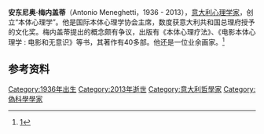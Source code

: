 '''安东尼奥·梅内盖蒂'''（Antonio Meneghetti，1936 - 2013），[[意大利|意大利]][[心理学家|心理学家]]，创立“本体心理学”。他是国际本体心理学协会主席，数度获意大利共和国总理府授予的文化奖。梅内盖蒂提出的概念颇有争议，出版有《本体心理疗法》、《电影本体心理学 : 电影和无意识》等书，其著作有40多部。他还是一位业余画家。<ref>[http://world.gmw.cn/2013-05/22/content_7712350.htm]{{dead link|date=2017年12月 |bot=InternetArchiveBot |fix-attempted=yes }}</ref>

==参考资料==
{{reflist}}

{{DEFAULTSORT: Meneghetti, Antonio}}
[[Category:1936年出生|Category:1936年出生]]
[[Category:2013年逝世|Category:2013年逝世]]
[[Category:意大利哲學家|Category:意大利哲學家]]
[[Category:偽科學學家|Category:偽科學學家]]
